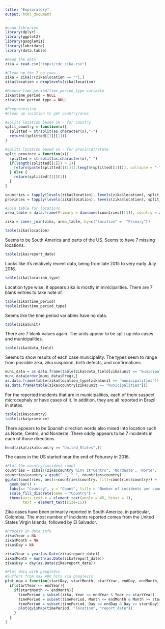 ```yaml
---
title: "Exploratory"
output: html_document
---
```


```r
#Load libraries
library(dplyr)
library(ggplot2)
library(googleVis)
library(lubridate)
library(data.table)

#Read the data
zika = read.csv("input/cdc_zika.csv")
```

```r
#Clean up the 7 na rows
zika = zika[!(zika$location == ""),]
zika$location = droplevels(zika$location)

#Remove time_period/time_period_type variable
zika$time_period = NULL
zika$time_period_type = NULL
```

```r
#Preprocessing
#Clean up location to get country/area

#Splits location based on - for country
split_country = function(x){
  splitted = strsplit(as.character(x),"-")
  return((splitted[[1]][1]))
}

#Splits location based on - for province?/state
split_province = function(x){
  splitted = strsplit(as.character(x),"-")
  if(length(splitted[[1]]) > 1){
    return(paste(splitted[[1]][2:length(splitted[[1]])], collapse = "-"))
  } else {
    return(splitted[[1]][1])
  }
}

countries = tapply(levels(zika$location), levels(zika$location), split_country)
provinces = tapply(levels(zika$location), levels(zika$location), split_province) #Still seemingly has state-county

#Join table for locations
area_table = data.frame(Primary = dimnames(countries)[[1]], country = as.character(countries), provinces = as.character(provinces))

zika = inner_join(zika, area_table, by=c("location" =  "Primary"))
```


```r
table(zika$location)
```
Seems to be South America and parts of the US. Seems to have 7 missing locations.

```r
table(zika$report_date)
```

Looks like it's relatively recent data, being from late 2015 to very early July 2016. 

```r
table(zika$location_type)
```
Location type wise, it appears zika is mostly in minicipalities. There are 7 blank entries to take note of.

```r
table(zika$time_period)
table(zika$time_period_type)
```
Seems like the time period variables have no data.

```r
table(zika$unit)
```
There are 7 blank values again. The units appear to be split up into cases and municipalities.

```r
table(zika$data_field)
```

Seems to show results of each case municipality. The types seem to range from possible zika, zika suspicion, birth defects, and confirmations.

```r
muni_data = as.data.frame(table(zika$data_field[zika$unit == "municipalities"]))
muni_data[order(muni_data$Freq),]
as.data.frame(table(zika$location_type[zika$unit == "municipalities"]))
as.data.frame(table(zika$country[zika$unit == "municipalities"]))
```

For the reported incidents that are in municipalities, each of them suspect microcephaly or have cases of it. In addition, they are all reported in Brazil in states.

```r
table(zika$country)
table(zika$province)
```

There appears to be Spanish direction words also mixed into location such as Norte, Centro, and Nordeste. There oddly appears to be 7 incidents in each of those directions.

```r
head(zika[zika$country == "United_States",])
```

The cases in the US started near the end of Feburary in 2016.

```r
#Plot the country/incident count
countries = zika[!(zika$country %in% c("Centro", 'Nordeste', 'Norte', 'Sudeste', 'Sul')),]
countries$country = gsub("_", " ", countries$country)
ggplot(countries, aes(x=countries$country, fill=countries$country)) + 
  geom_bar() + 
  labs(x= "Country", y = "Count", title = "Number of incidents per country") +
  scale_fill_discrete(name = "Country") + 
  theme(axis.text.x = element_text(angle = 45, hjust = 1),
        text = element_text(size=15))
```

Zika cases have been primarily reported in South America, in particular, Colombia. The most number of incidents reported comes from the United States Virgin Islands, followed by El Salvador.

```r
#Process in date info
zika$Year = NA
zika$Month = NA
zika$Day = NA

zika$Year = year(as.Date(zika$report_date))
zika$Month = month(as.Date(zika$report_date))
zika$Day = day(as.Date(zika$report_date))
```

```r
#Plot data with googleVis
#Suffers from max 400 hits via googlevis
plot_map = function(startDay, startMonth, startYear, endDay, endMonth, endYear){
  if(startYear <= endYear){
    if(startMonth <= endMonth){
      timePeriod = subset(zika, Year <= endYear & Year >= startYear)
      timePeriod = subset(timePeriod, Month <= endMonth & Month >= startMonth)
      timePeriod = subset(timePeriod, Day <= endDay & Day >= startDay)
      plot(gvisMap(timePeriod, "location", "report_date"))
    }
  }
}
```
